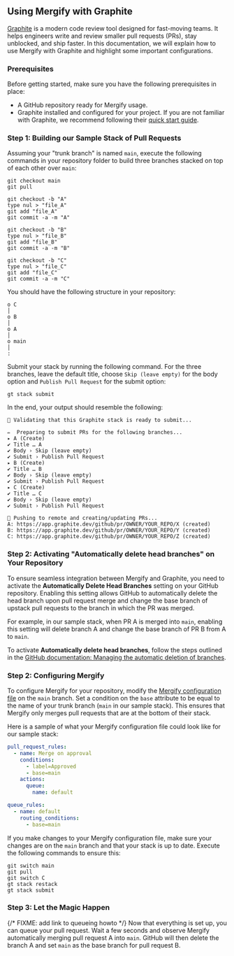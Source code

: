 ## Using Mergify with Graphite

[Graphite](https://graphite.dev) is a modern code review tool designed for fast-moving teams. It helps engineers write and review smaller pull requests (PRs), stay unblocked, and ship faster. In this documentation, we will explain how to use Mergify with Graphite and highlight some important configurations.

### Prerequisites

Before getting started, make sure you have the following prerequisites in place:

- A GitHub repository ready for Mergify usage.
- Graphite installed and configured for your project. If you are not familiar with Graphite, we recommend following their [quick start guide](https://graphite.dev/docs/graphite-quick-start).

### Step 1: Building our Sample Stack of Pull Requests

Assuming your "trunk branch" is named `main`, execute the following commands in your repository folder to build three branches stacked on top of each other over `main`:

```shell
git checkout main
git pull

git checkout -b "A"
type nul > "file_A"
git add "file_A"
git commit -a -m "A"

git checkout -b "B"
type nul > "file_B"
git add "file_B"
git commit -a -m "B"

git checkout -b "C"
type nul > "file_C"
git add "file_C"
git commit -a -m "C"
```

You should have the following structure in your repository:

```
o C
│
o B
│
o A
│
o main
│
:
```

Submit your stack by running the following command. For the three branches, leave the default title, choose `Skip (leave empty)` for the body option and `Publish Pull Request` for the submit option:

```shell
gt stack submit
```

In the end, your output should resemble the following:

```shell
🥞 Validating that this Graphite stack is ready to submit...

✏️  Preparing to submit PRs for the following branches...
▸ A (Create)
✔ Title … A
✔ Body › Skip (leave empty)
✔ Submit › Publish Pull Request
▸ B (Create)
✔ Title … B
✔ Body › Skip (leave empty)
✔ Submit › Publish Pull Request
▸ C (Create)
✔ Title … C
✔ Body › Skip (leave empty)
✔ Submit › Publish Pull Request

📨 Pushing to remote and creating/updating PRs...
A: https://app.graphite.dev/github/pr/OWNER/YOUR_REPO/X (created)
B: https://app.graphite.dev/github/pr/OWNER/YOUR_REPO/Y (created)
C: https://app.graphite.dev/github/pr/OWNER/YOUR_REPO/Z (created)
```

### Step 2: Activating "Automatically delete head branches" on Your Repository

To ensure seamless integration between Mergify and Graphite, you need to activate the **Automatically Delete Head Branches** setting on your GitHub repository. Enabling this setting allows GitHub to automatically delete the head branch upon pull request merge and change the base branch of upstack pull requests to the branch in which the PR was merged.

For example, in our sample stack, when PR A is merged into `main`, enabling this setting will delete branch A and change the base branch of PR B from A to `main`.

To activate **Automatically delete head branches**, follow the steps outlined in the [GitHub documentation: Managing the automatic deletion of branches](https://docs.github.com/en/repositories/configuring-branches-and-merges-in-your-repository/configuring-pull-request-merges/managing-the-automatic-deletion-of-branches).

### Step 2: Configuring Mergify

To configure Mergify for your repository, modify the [Mergify configuration file](/configuration/file-format) on the `main` branch. Set a condition on the `base` attribute to be equal to the name of your trunk branch (`main` in our sample stack). This ensures that Mergify only merges pull requests that are at the bottom of their stack.

Here is a sample of what your Mergify configuration file could look like for our sample stack:

```yaml
pull_request_rules:
  - name: Merge on approval
    conditions:
      - label=Approved
      - base=main
    actions:
      queue:
        name: default

queue_rules:
  - name: default
    routing_conditions:
      - base=main
```

If you make changes to your Mergify configuration file, make sure your changes are on the `main` branch and that your stack is up to date. Execute the following commands to ensure this:

```shell
git switch main
git pull
git switch C
gt stack restack
gt stack submit
```

### Step 3: Let the Magic Happen
{/* FIXME: add link to queueing howto */}
Now that everything is set up, you can queue your pull request. Wait a few seconds and observe Mergify automatically merging pull request A into `main`. GitHub will then delete the branch A and set `main` as the base branch for pull request B.
